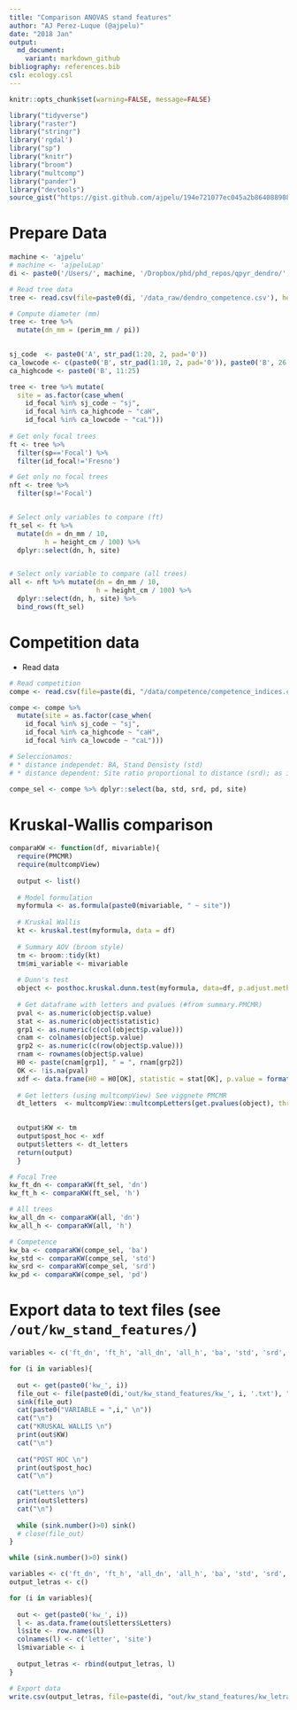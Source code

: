 ```yaml
---
title: "Comparison ANOVAS stand features"
author: "AJ Perez-Luque (@ajpelu)"
date: "2018 Jan"
output:  
  md_document:
    variant: markdown_github
bibliography: references.bib 
csl: ecology.csl
---
```


```r
knitr::opts_chunk$set(warning=FALSE, message=FALSE)
```

```r
library("tidyverse")
library("raster")
library("stringr")
library('rgdal')
library("sp")
library("knitr")
library("broom")
library("multcomp")
library("pander")
library("devtools")
source_gist("https://gist.github.com/ajpelu/194e721077ec045a2b864088908e7aca", filename = 'table_glht.r') # multicomp table
```


# Prepare Data
```r

machine <- 'ajpelu'
# machine <- 'ajpeluLap'
di <- paste0('/Users/', machine, '/Dropbox/phd/phd_repos/qpyr_dendro/', sep='')

# Read tree data
tree <- read.csv(file=paste0(di, '/data_raw/dendro_competence.csv'), header=TRUE, sep=',')
```


```r
# Compute diameter (mm)
tree <- tree %>% 
  mutate(dn_mm = (perim_mm / pi))
         

sj_code  <- paste0('A', str_pad(1:20, 2, pad='0'))
ca_lowcode <- c(paste0('B', str_pad(1:10, 2, pad='0')), paste0('B', 26:30))
ca_highcode <- paste0('B', 11:25)

tree <- tree %>% mutate(
  site = as.factor(case_when(
    id_focal %in% sj_code ~ "sj", 
    id_focal %in% ca_highcode ~ "caH", 
    id_focal %in% ca_lowcode ~ "caL")))
    
# Get only focal trees  
ft <- tree %>% 
  filter(sp=='Focal') %>% 
  filter(id_focal!='Fresno') 

# Get only no focal trees 
nft <- tree %>% 
  filter(sp!='Focal') 


# Select only variables to compare (ft)
ft_sel <- ft %>%
  mutate(dn = dn_mm / 10, 
         h = height_cm / 100) %>% 
  dplyr::select(dn, h, site) 


# Select only variable to compare (all trees)
all <- nft %>% mutate(dn = dn_mm / 10, 
                      h = height_cm / 100) %>% 
  dplyr::select(dn, h, site) %>% 
  bind_rows(ft_sel) 

```


# Competition data

* Read data 
```r
# Read competition
compe <- read.csv(file=paste(di, "/data/competence/competence_indices.csv", sep=""), header=TRUE, sep=',')

compe <- compe %>% 
  mutate(site = as.factor(case_when(
    id_focal %in% sj_code ~ "sj", 
    id_focal %in% ca_highcode ~ "caH", 
    id_focal %in% ca_lowcode ~ "caL")))

# Seleccionamos: 
# * distance independet: BA, Stand Densisty (std) 
# * distance dependent: Site ratio proportional to distance (srd); as in Gea2014 Foreco 320:70 & Lorimer 

compe_sel <- compe %>% dplyr::select(ba, std, srd, pd, site)
```


# Kruskal-Wallis comparison 

```r
comparaKW <- function(df, mivariable){ 
  require(PMCMR)
  require(multcompView) 
  
  output <- list() 
  
  # Model formulation
  myformula <- as.formula(paste0(mivariable, " ~ site"))
  
  # Kruskal Wallis  
  kt <- kruskal.test(myformula, data = df) 
  
  # Summary AOV (broom style)
  tm <- broom::tidy(kt)
  tm$mi_variable <- mivariable
  
  # Dunn's test 
  object <- posthoc.kruskal.dunn.test(myformula, data=df, p.adjust.method = "bonferroni")
  
  # Get dataframe with letters and pvalues (#from summary.PMCMR)
  pval <- as.numeric(object$p.value)
  stat <- as.numeric(object$statistic)
  grp1 <- as.numeric(c(col(object$p.value)))
  cnam <- colnames(object$p.value)
  grp2 <- as.numeric(c(row(object$p.value)))
  rnam <- rownames(object$p.value)
  H0 <- paste(cnam[grp1], " = ", rnam[grp2])
  OK <- !is.na(pval)
  xdf <- data.frame(H0 = H0[OK], statistic = stat[OK], p.value = format.pval(pval[OK], 5))
  
  # Get letters (using multcompView) See viggnete PMCMR 
  dt_letters  <- multcompView::multcompLetters(get.pvalues(object), threshold = 0.05)
  

  output$KW <- tm
  output$post_hoc <- xdf
  output$letters <- dt_letters
  return(output)
  }
```



```r
# Focal Tree 
kw_ft_dn <- comparaKW(ft_sel, 'dn')
kw_ft_h <- comparaKW(ft_sel, 'h')

# All trees 
kw_all_dn <- comparaKW(all, 'dn') 
kw_all_h <- comparaKW(all, 'h')

# Competence 
kw_ba <- comparaKW(compe_sel, 'ba')
kw_std <- comparaKW(compe_sel, 'std')
kw_srd <- comparaKW(compe_sel, 'srd')
kw_pd <- comparaKW(compe_sel, 'pd')
```

# Export data to text files (see `/out/kw_stand_features/`)

```r

variables <- c('ft_dn', 'ft_h', 'all_dn', 'all_h', 'ba', 'std', 'srd', 'pd') 

for (i in variables){ 
 
  out <- get(paste0('kw_', i))
  file_out <- file(paste0(di,'out/kw_stand_features/kw_', i, '.txt'), "w")
  sink(file_out)
  cat(paste0("VARIABLE = ",i," \n"))
  cat("\n")
  cat("KRUSKAL WALLIS \n")
  print(out$KW) 
  cat("\n")
  
  cat("POST HOC \n")
  print(out$post_hoc) 
  cat("\n")
  
  cat("Letters \n")
  print(out$letters)
  cat("\n")
  
  while (sink.number()>0) sink()
  # close(file_out)
}

while (sink.number()>0) sink()
```


```r

variables <- c('ft_dn', 'ft_h', 'all_dn', 'all_h', 'ba', 'std', 'srd', 'pd')
output_letras <- c()

for (i in variables){ 
   
  out <- get(paste0('kw_', i))
  l <- as.data.frame(out$letters$Letters)
  l$site <- row.names(l)
  colnames(l) <- c('letter', 'site')
  l$mivariable <- i 
  
  output_letras <- rbind(output_letras, l)
} 

# Export data 
write.csv(output_letras, file=paste(di, "out/kw_stand_features/kw_letras.csv", sep=""), row.names = FALSE)
```

